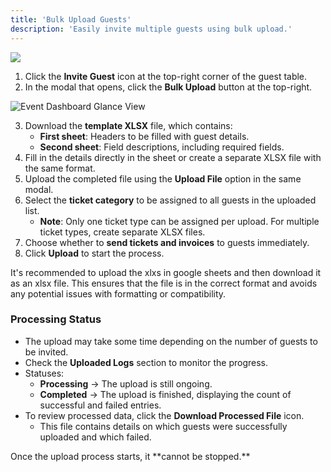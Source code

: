 ```yaml
---
title: 'Bulk Upload Guests'
description: 'Easily invite multiple guests using bulk upload.'
---
```


<div>
  <img src="/images/event/guests/bulkupload.png" className="rounded-lg shadow-md" style={{maxWidth: "80%"}} />
</div>

1. Click the **Invite Guest** icon at the top-right corner of the guest table.
2. In the modal that opens, click the **Bulk Upload** button at the top-right.

<Frame>
<img
  className="rounded-lg shadow-md rounded-lg" 
  src="/images/event/guests/bulkinvite.png"
  alt="Event Dashboard Glance View"
/>
</Frame>

3. Download the **template XLSX** file, which contains:
   - **First sheet**: Headers to be filled with guest details.
   - **Second sheet**: Field descriptions, including required fields.
4. Fill in the details directly in the sheet or create a separate XLSX file with the same format.
5. Upload the completed file using the **Upload File** option in the same modal.
6. Select the **ticket category** to be assigned to all guests in the uploaded list.
   - **Note**: Only one ticket type can be assigned per upload. For multiple ticket types, create separate XLSX files.
7. Choose whether to **send tickets and invoices** to guests immediately.
8. Click **Upload** to start the process.

<Tip>
It's recommended to upload the xlxs in google sheets and then download it as an xlsx file. This ensures that the file is in the correct format and avoids any potential issues with formatting or compatibility.
</Tip>

### Processing Status

- The upload may take some time depending on the number of guests to be invited.
- Check the **Uploaded Logs** section to monitor the progress.
- Statuses:
  - **Processing** → The upload is still ongoing.
  - **Completed** → The upload is finished, displaying the count of successful and failed entries.
- To review processed data, click the **Download Processed File** icon.
  - This file contains details on which guests were successfully uploaded and which failed.

<Warning>
Once the upload process starts, it **cannot be stopped.**
</Warning>

